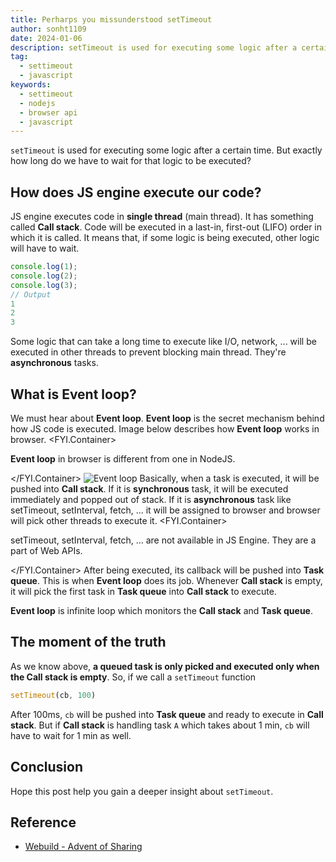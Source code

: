 ```yaml
---
title: Perharps you missunderstood setTimeout
author: sonht1109
date: 2024-01-06
description: setTimeout is used for executing some logic after a certain time. But exactly how long do we have to wait for that logic to be executed?
tag:
  - settimeout
  - javascript
keywords:
  - settimeout
  - nodejs
  - browser api
  - javascript
---
```


`setTimeout` is used for executing some logic after a certain time. But exactly how long do we have to wait for that logic to be executed?

## How does JS engine execute our code?
JS engine executes code in __single thread__ (main thread). It has something called __Call stack__.
Code will be executed in a last-in, first-out (LIFO) order in which it is called. It means that, if some logic is being executed, other logic will have to wait.
```javascript
console.log(1);
console.log(2);
console.log(3);
// Output
1
2
3
```
Some logic that can take a long time to execute like I/O, network, ... will be executed in other threads to prevent blocking main thread.
They're __asynchronous__ tasks.

## What is Event loop?
We must hear about __Event loop__. __Event loop__ is the secret mechanism behind how JS code is executed. Image below describes how __Event loop__ works in browser.
<FYI type="warning">
  <FYI.Container>
    <p>__Event loop__ in browser is different from one in NodeJS.</p>
  </FYI.Container>
</FYI>
![Event loop](../../../public/images/perharps-you-missunderstood-settimeout-1.png)
Basically, when a task is executed, it will be pushed into __Call stack__.
If it is __synchronous__ task, it will be executed immediately and popped out of stack.
If it is __asynchronous__ task like setTimeout, setInterval, fetch, ... it will be assigned to browser and browser will pick other threads to execute it.
<FYI type="warning">
  <FYI.Container>
    <p>setTimeout, setInterval, fetch, ... are not available in JS Engine. They are a part of Web APIs.</p>
  </FYI.Container>
</FYI>
After being executed, its callback will be pushed into __Task queue__. This is when __Event loop__ does its job.
Whenever __Call stack__ is empty, it will pick the first task in __Task queue__ into __Call stack__ to execute.

__Event loop__ is infinite loop which monitors the __Call stack__ and __Task queue__.

## The moment of the truth
As we know above, __a queued task is only picked and executed only when the __Call stack__ is empty__.
So, if we call a `setTimeout` function
```javascript
setTimeout(cb, 100)
```
After 100ms, `cb` will be pushed into __Task queue__ and ready to execute in __Call stack__.
But if __Call stack__ is handling task `A` which takes about 1 min, `cb` will have to wait for 1 min as well.

## Conclusion
Hope this post help you gain a deeper insight about `setTimeout`.

## Reference
- [Webuild - Advent of Sharing](https://github.com/webuild-community/advent-of-sharing/blob/main/2022/day-17.md)
